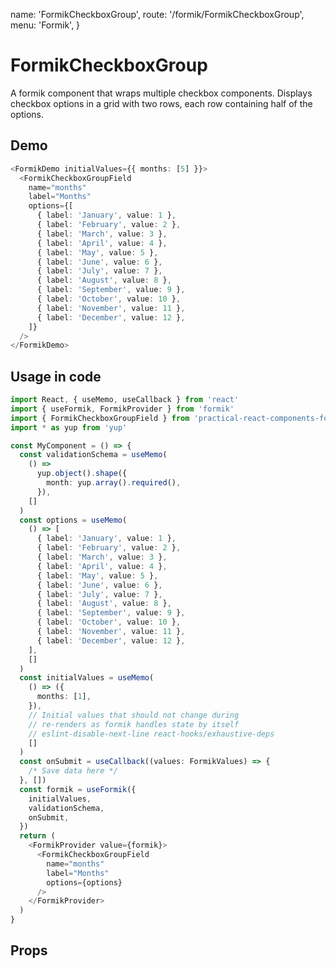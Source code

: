   name: 'FormikCheckboxGroup',
  route: '/formik/FormikCheckboxGroup',
  menu: 'Formik',
}

# FormikCheckboxGroup

A formik component that wraps multiple checkbox components.
Displays checkbox options in a grid with two rows, each row containing half of the options.

## Demo

```typescript type=demo
<FormikDemo initialValues={{ months: [5] }}>
  <FormikCheckboxGroupField
    name="months"
    label="Months"
    options={[
      { label: 'January', value: 1 },
      { label: 'February', value: 2 },
      { label: 'March', value: 3 },
      { label: 'April', value: 4 },
      { label: 'May', value: 5 },
      { label: 'June', value: 6 },
      { label: 'July', value: 7 },
      { label: 'August', value: 8 },
      { label: 'September', value: 9 },
      { label: 'October', value: 10 },
      { label: 'November', value: 11 },
      { label: 'December', value: 12 },
    ]}
  />
</FormikDemo>
```

## Usage in code

```typescript
import React, { useMemo, useCallback } from 'react'
import { useFormik, FormikProvider } from 'formik'
import { FormikCheckboxGroupField } from 'practical-react-components-formik'
import * as yup from 'yup'

const MyComponent = () => {
  const validationSchema = useMemo(
    () =>
      yup.object().shape({
        month: yup.array().required(),
      }),
    []
  )
  const options = useMemo(
    () => [
      { label: 'January', value: 1 },
      { label: 'February', value: 2 },
      { label: 'March', value: 3 },
      { label: 'April', value: 4 },
      { label: 'May', value: 5 },
      { label: 'June', value: 6 },
      { label: 'July', value: 7 },
      { label: 'August', value: 8 },
      { label: 'September', value: 9 },
      { label: 'October', value: 10 },
      { label: 'November', value: 11 },
      { label: 'December', value: 12 },
    ],
    []
  )
  const initialValues = useMemo(
    () => ({
      months: [1],
    }),
    // Initial values that should not change during
    // re-renders as formik handles state by itself
    // eslint-disable-next-line react-hooks/exhaustive-deps
    []
  )
  const onSubmit = useCallback((values: FormikValues) => {
    /* Save data here */
  }, [])
  const formik = useFormik({
    initialValues,
    validationSchema,
    onSubmit,
  })
  return (
    <FormikProvider value={formik}>
      <FormikCheckboxGroupField
        name="months"
        label="Months"
        options={options}
      />
    </FormikProvider>
  )
}
```

## Props

<Props of="FormikCheckboxGroup" />
